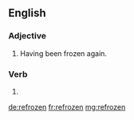 ==English==

===Adjective===
{{en-adj|-}}

# Having been frozen again.

===Verb===
{{head|en|past participle}}

# {{past participle of|refreeze|lang=en|nocat=1}}

[[de:refrozen]]
[[fr:refrozen]]
[[mg:refrozen]]